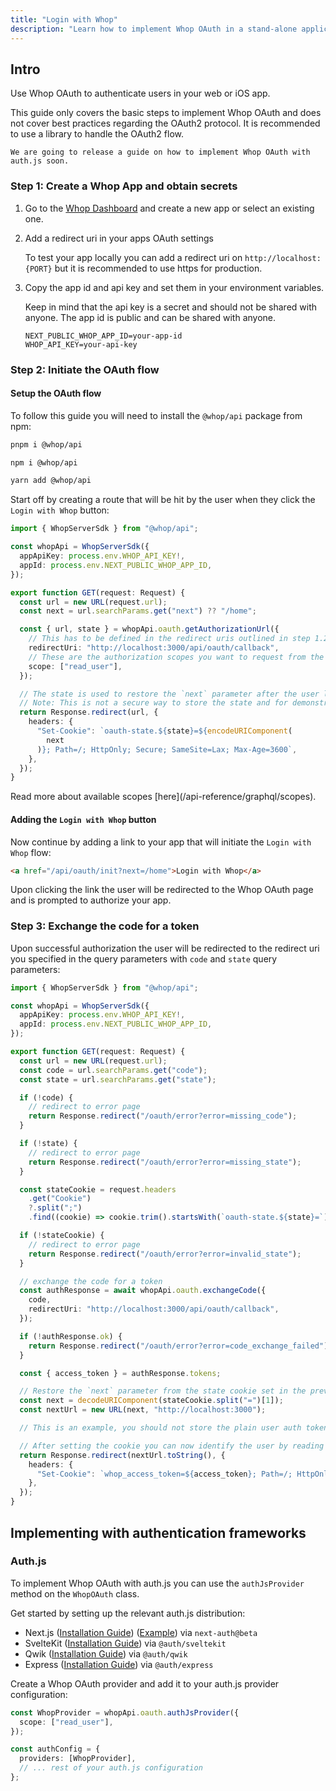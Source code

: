 ```yaml
---
title: "Login with Whop"
description: "Learn how to implement Whop OAuth in a stand-alone application."
---
```


## Intro

Use Whop OAuth to authenticate users in your web or iOS app.

<Note>
	This guide only covers the basic steps to implement Whop OAuth and does not cover best practices regarding the OAuth2 protocol. It is recommended to use a library to handle the OAuth2 flow.

    We are going to release a guide on how to implement Whop OAuth with auth.js soon.

</Note>

### Step 1: Create a Whop App and obtain secrets

1. Go to the [Whop Dashboard](https://whop.com/dashboard/developer/) and create a new app or select an existing one.

2. Add a redirect uri in your apps OAuth settings

   To test your app locally you can add a redirect uri on `http://localhost:{PORT}` but it is recommended to use https for production.

3. Copy the app id and api key and set them in your environment variables.

   Keep in mind that the api key is a secret and should not be shared with anyone. The app id is public and can be shared with anyone.

   ```.env
   NEXT_PUBLIC_WHOP_APP_ID=your-app-id
   WHOP_API_KEY=your-api-key
   ```

### Step 2: Initiate the OAuth flow

#### Setup the OAuth flow

To follow this guide you will need to install the `@whop/api` package from npm:

<CodeGroup>

```bash pnpm
pnpm i @whop/api
```

```bash npm
npm i @whop/api
```

```bash yarn
yarn add @whop/api
```

</CodeGroup>

Start off by creating a route that will be hit by the user when they click the `Login with Whop` button:

```ts /api/oauth/init/route.ts
import { WhopServerSdk } from "@whop/api";

const whopApi = WhopServerSdk({
  appApiKey: process.env.WHOP_API_KEY!,
  appId: process.env.NEXT_PUBLIC_WHOP_APP_ID,
});

export function GET(request: Request) {
  const url = new URL(request.url);
  const next = url.searchParams.get("next") ?? "/home";

  const { url, state } = whopApi.oauth.getAuthorizationUrl({
    // This has to be defined in the redirect uris outlined in step 1.2
    redirectUri: "http://localhost:3000/api/oauth/callback",
    // These are the authorization scopes you want to request from the user.
    scope: ["read_user"],
  });

  // The state is used to restore the `next` parameter after the user lands on the callback route.
  // Note: This is not a secure way to store the state and for demonstration purposes only.
  return Response.redirect(url, {
    headers: {
      "Set-Cookie": `oauth-state.${state}=${encodeURIComponent(
        next
      )}; Path=/; HttpOnly; Secure; SameSite=Lax; Max-Age=3600`,
    },
  });
}
```

<Note>
  Read more about available scopes [here](/api-reference/graphql/scopes).
</Note>

#### Adding the `Login with Whop` button

Now continue by adding a link to your app that will initiate the `Login with Whop` flow:

```html
<a href="/api/oauth/init?next=/home">Login with Whop</a>
```

Upon clicking the link the user will be redirected to the Whop OAuth page and is prompted to authorize your app.

### Step 3: Exchange the code for a token

Upon successful authorization the user will be redirected to the redirect uri you specified in the query parameters with `code` and `state` query parameters:

```ts /api/oauth/callback/route.ts
import { WhopServerSdk } from "@whop/api";

const whopApi = WhopServerSdk({
  appApiKey: process.env.WHOP_API_KEY!,
  appId: process.env.NEXT_PUBLIC_WHOP_APP_ID,
});

export function GET(request: Request) {
  const url = new URL(request.url);
  const code = url.searchParams.get("code");
  const state = url.searchParams.get("state");

  if (!code) {
    // redirect to error page
    return Response.redirect("/oauth/error?error=missing_code");
  }

  if (!state) {
    // redirect to error page
    return Response.redirect("/oauth/error?error=missing_state");
  }

  const stateCookie = request.headers
    .get("Cookie")
    ?.split(";")
    .find((cookie) => cookie.trim().startsWith(`oauth-state.${state}=`));

  if (!stateCookie) {
    // redirect to error page
    return Response.redirect("/oauth/error?error=invalid_state");
  }

  // exchange the code for a token
  const authResponse = await whopApi.oauth.exchangeCode({
    code,
    redirectUri: "http://localhost:3000/api/oauth/callback",
  });

  if (!authResponse.ok) {
    return Response.redirect("/oauth/error?error=code_exchange_failed");
  }

  const { access_token } = authResponse.tokens;

  // Restore the `next` parameter from the state cookie set in the previous step.
  const next = decodeURIComponent(stateCookie.split("=")[1]);
  const nextUrl = new URL(next, "http://localhost:3000");

  // This is an example, you should not store the plain user auth token in a cookie in production.

  // After setting the cookie you can now identify the user by reading the cookie when the user visits your website.
  return Response.redirect(nextUrl.toString(), {
    headers: {
      "Set-Cookie": `whop_access_token=${access_token}; Path=/; HttpOnly; Secure; SameSite=Lax; Max-Age=3600`,
    },
  });
}
```

## Implementing with authentication frameworks

### Auth.js

To implement Whop OAuth with auth.js you can use the `authJsProvider` method on the `WhopOAuth` class.

Get started by setting up the relevant auth.js distribution:

- Next.js ([Installation Guide](https://authjs.dev/getting-started/installation?framework=Next.js)) ([Example](https://github.com/whopio/whop-sdk-ts/tree/main/examples/oauth-nextjs)) via `next-auth@beta`
- SvelteKit ([Installation Guide](https://authjs.dev/getting-started/installation?framework=SvelteKit)) via `@auth/sveltekit`
- Qwik ([Installation Guide](https://authjs.dev/getting-started/installation?framework=Qwik)) via `@auth/qwik`
- Express ([Installation Guide](https://authjs.dev/getting-started/installation?framework=Express)) via `@auth/express`

Create a Whop OAuth provider and add it to your auth.js provider configuration:

```ts
const WhopProvider = whopApi.oauth.authJsProvider({
  scope: ["read_user"],
});

const authConfig = {
  providers: [WhopProvider],
  // ... rest of your auth.js configuration
};
```

